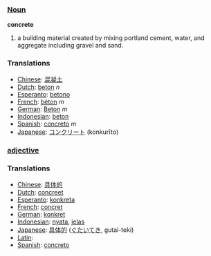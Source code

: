 ===[[Noun]]===
'''concrete'''
# a building material created by mixing portland cement, water, and aggregate including gravel and sand.

===Translations===
*[[Chinese]]: [[混凝土]]
*[[Dutch]]: [[beton]] ''n''
*[[Esperanto]]: [[betono]]
*[[French]]: [[béton]] ''m''
*[[German]]: [[Beton]] ''m''
*[[Indonesian]]: [[beton]]
*[[Spanish]]: [[concreto]] ''m''
*[[Japanese]]: [[コンクリート]] (konkurīto)

===[[adjective]]===

===Translations===
*[[Chinese]]: [[具体的]]
*[[Dutch]]: [[concreet]]
*[[Esperanto]]: [[konkreta]]
*[[French]]: [[concret]]
*[[German]]: [[konkret]]
*[[Indonesian]]: [[nyata]], [[jelas]]
*[[Japanese]]: [[具体的]] ([[ぐたいてき]], gutai-teki)
*[[Latin]]: [[]]
*[[Spanish]]: [[concreto]]